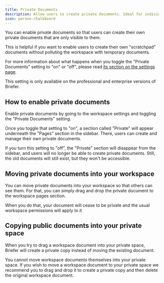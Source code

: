 ```yaml
---
title: Private Documents
description: Allow users to create private documents. Ideal for individual scratchpads.
icon: person-chalkboard
---
```


You can enable private documents so that users can create their own private documents that are only visible to them.

This is helpful if you want to enable users to create their own "scratchpad" documents without polluting the workspace with temporary documents.

For more information about what happens when you toggle the "Private Documents" setting to "on" or "off", please read [its section on the settings page](/settings/workspace-settings#private-documents).

<Note>
  This setting is only available on the professional and enterprise versions of Briefer.
</Note>

## How to enable private documents

Enable private documents by going to the workspace settings and toggling the "Private Documents" setting.

Once you toggle that setting to "on", a section called "Private" will appear underneath the "Pages" section in the sidebar. There, users can create and manage their own private documents.

If you turn this setting to "off", the "Private" section will disappear from the sidebar, and users will no longer be able to create private documents. Still, the old documents will still exist, but they won't be accessible.

## Moving private documents into your workspace

You can move private documents into your workspace so that others can see them. For that, you can simply drag and drop the private document to the workspace pages section.

When you do that, your document will cease to be private and the usual workspace permissions will apply to it

## Copying public documents into your private space

When you try to drag a workspace document into your private space, Briefer will create a private copy instead of moving the existing document.

<Tip>
You cannot move workspace documents themselves into your private space. If you wish to move a workspace document to your private space we recommend you to drag and drop it to create a private copy and then delete the original workspace document.
</Tip>

